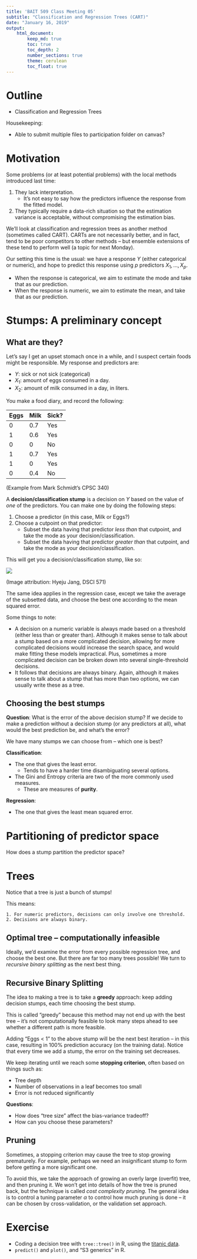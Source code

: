 ```yaml
---
title: 'BAIT 509 Class Meeting 05'
subtitle: "Classification and Regression Trees (CART)"
date: "January 16, 2019"
output: 
    html_document:
        keep_md: true
        toc: true
        toc_depth: 2
        number_sections: true
        theme: cerulean
        toc_float: true
---
```


# Outline

- Classification and Regression Trees

Housekeeping:

- Able to submit multiple files to participation folder on canvas?

# Motivation

Some problems (or at least potential problems) with the local methods introduced last time:

1. They lack interpretation.
    - It's not easy to say how the predictors influence the response from the fitted model.
2. They typically require a data-rich situation so that the estimation variance is acceptable, without compromising the estimation bias. 

We'll look at classification and regression trees as another method (sometimes called CART). CARTs are not necessarily better, and in fact, tend to be poor competitors to other methods -- but ensemble extensions of these tend to perform well (a topic for next Monday). 

Our setting this time is the usual: we have a response $Y$ (either categorical or numeric), and hope to predict this response using $p$ predictors $X_1,\ldots,X_p$. 

- When the response is categorical, we aim to estimate the mode and take that as our prediction.
- When the response is numeric, we aim to estimate the mean, and take that as our prediction. 

# Stumps: A preliminary concept

## What are they?

Let's say I get an upset stomach once in a while, and I suspect certain foods might be responsible. My response and predictors are:

- $Y$: sick or not sick (categorical)
- $X_1$: amount of eggs consumed in a day.
- $X_2$: amount of milk consumed in a day, in liters. 

You make a food diary, and record the following:

| Eggs | Milk | Sick? |
|------|------|-------|
| 0    | 0.7  | Yes   |
| 1    | 0.6  | Yes   |
| 0    | 0    | No    |
| 1    | 0.7  | Yes   |
| 1    | 0    | Yes   |
| 0    | 0.4  | No    |

(Example from Mark Schmidt's CPSC 340)

A __decision/classification stump__ is a decision on $Y$ based on the value of _one_ of the predictors. You can make one by doing the following steps:

1. Choose a predictor (in this case, Milk or Eggs?)
2. Choose a cutpoint on that predictor:
    - Subset the data having that predictor _less than_ that cutpoint, and take the mode as your decision/classification.
    - Subset the data having that predictor _greater than_ that cutpoint, and take the mode as your decision/classification.

This will get you a decision/classification stump, like so:

![](cm05-trees_files/stump.png)

(Image attribution: Hyeju Jang, DSCI 571)

The same idea applies in the regression case, except we take the average of the subsetted data, and choose the best one according to the mean squared error. 

Some things to note:

- A decision on a numeric variable is always made based on a threshold (either less than or greater than). Although it makes sense to talk about a stump based on a more complicated decision, allowing for more complicated decisions would increase the search space, and would make fitting these models impractical. Plus, sometimes a more complicated decision can be broken down into several single-threshold decisions.
- It follows that decisions are always binary. Again, although it makes sense to talk about a stump that has more than two options, we can usually write these as a tree.

## Choosing the best stumps

__Question__: What is the error of the above decision stump? If we decide to make a prediction without a decision stump (or any predictors at all), what would the best prediction be, and what's the error?

We have many stumps we can choose from -- which one is best?

__Classification__:

- The one that gives the least error.
    - Tends to have a harder time disambiguating several options.
- The Gini and Entropy criteria are two of the more commonly used measures.
    - These are measures of __purity__.
    
__Regression__:

- The one that gives the least mean squared error. 

# Partitioning of predictor space

How does a stump partition the predictor space?

# Trees

Notice that a tree is just a bunch of stumps!

This means:

	1. For numeric predictors, decisions can only involve one threshold.
	2. Decisions are always binary.

## Optimal tree -- computationally infeasible

Ideally, we'd examine the error from every possible regression tree, and choose the best one. But there are far too many trees possible! We turn to _recursive binary splitting_ as the next best thing. 

## Recursive Binary Splitting

The idea to making a tree is to take a __greedy__ approach: keep adding decision stumps, each time choosing the best stump.

This is called "greedy" because this method may not end up with the best tree -- it's not computationally feasible to look many steps ahead to see whether a different path is more feasible. 

Adding "Eggs < 1" to the above stump will be the next best iteration -- in this case, resulting in 100% prediction accuracy (on the training data). Notice that every time we add a stump, the error on the training set decreases. 

We keep iterating until we reach some __stopping criterion__, often based on things such as:

- Tree depth
- Number of observations in a leaf becomes too small
- Error is not reduced significantly

__Questions__: 

- How does "tree size" affect the bias-variance tradeoff?
- How can you choose these parameters?

## Pruning

Sometimes, a stopping criterion may cause the tree to stop growing prematurely. For example, perhaps we need an insignificant stump to form before getting a more significant one.

To avoid this, we take the approach of growing an overly large (overfit) tree, and then pruning it. We won't get into details of how the tree is pruned back, but the technique is called _cost complexity pruning_. The general idea is to control a tuning parameter $\alpha$ to control how much pruning is done -- it can be chosen by cross-validation, or the validation set approach.

# Exercise

- Coding a decision tree with `tree::tree()` in R, using the [titanic data](https://raw.githubusercontent.com/vincenzocoia/BAIT509/master/assessments/assignment1/data/titanic.csv).
- `predict()` and `plot()`, and "S3 generics" in R.
